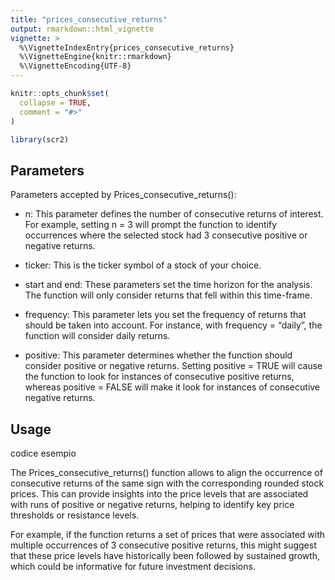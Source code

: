 ---
title: "prices_consecutive_returns"
output: rmarkdown::html_vignette
vignette: >
  %\VignetteIndexEntry{prices_consecutive_returns}
  %\VignetteEngine{knitr::rmarkdown}
  %\VignetteEncoding{UTF-8}
---

```{r, include = FALSE}
knitr::opts_chunk$set(
  collapse = TRUE,
  comment = "#>"
)
```

```{r setup}
library(scr2)
```


## Parameters

Parameters accepted by Prices_consecutive_returns():

- n: This parameter defines the number of consecutive returns of interest. For example, setting n = 3 will prompt the function to identify occurrences where the selected stock had 3 consecutive positive or negative returns.

- ticker: This is the ticker symbol of a stock of your choice.

- start and end: These parameters set the time horizon for the analysis. The function will only consider returns that fell within this time-frame.

- frequency: This parameter lets you set the frequency of returns that should be taken into account. For instance, with frequency = "daily", the function will consider daily returns.

- positive: This parameter determines whether the function should consider positive or negative returns. Setting positive = TRUE will cause the function to look for instances of consecutive positive returns, whereas positive = FALSE will make it look for instances of consecutive negative returns.


## Usage

codice esempio

The Prices_consecutive_returns() function allows to align the occurrence of consecutive returns of the same sign with the corresponding rounded stock prices. This can provide insights into the price levels that are associated with runs of positive or negative returns, helping to identify key price thresholds or resistance levels.

For example, if the function returns a set of prices that were associated with multiple occurrences of 3 consecutive positive returns, this might suggest that these price levels have historically been followed by sustained growth, which could be informative for future investment decisions.
